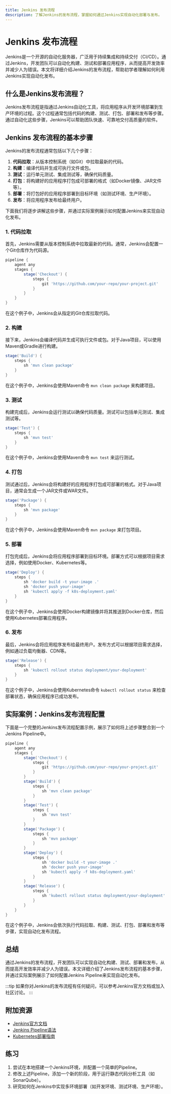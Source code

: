 ```yaml
---
title: Jenkins 发布流程
description: 了解Jenkins的发布流程，掌握如何通过Jenkins实现自动化部署与发布。
---
```


# Jenkins 发布流程

Jenkins是一个开源的自动化服务器，广泛用于持续集成和持续交付（CI/CD）。通过Jenkins，开发团队可以自动化构建、测试和部署应用程序，从而提高开发效率并减少人为错误。本文将详细介绍Jenkins的发布流程，帮助初学者理解如何利用Jenkins实现自动化发布。

## 什么是Jenkins发布流程？

Jenkins发布流程是指通过Jenkins自动化工具，将应用程序从开发环境部署到生产环境的过程。这个过程通常包括代码的构建、测试、打包、部署和发布等步骤。通过自动化这些步骤，Jenkins可以帮助团队快速、可靠地交付高质量的软件。

## Jenkins 发布流程的基本步骤

Jenkins的发布流程通常包括以下几个步骤：

1. **代码拉取**：从版本控制系统（如Git）中拉取最新的代码。
2. **构建**：编译代码并生成可执行文件或包。
3. **测试**：运行单元测试、集成测试等，确保代码质量。
4. **打包**：将构建好的应用程序打包成可部署的格式（如Docker镜像、JAR文件等）。
5. **部署**：将打包好的应用程序部署到目标环境（如测试环境、生产环境）。
6. **发布**：将应用程序发布给最终用户。

下面我们将逐步讲解这些步骤，并通过实际案例展示如何配置Jenkins来实现自动化发布。

### 1. 代码拉取

首先，Jenkins需要从版本控制系统中拉取最新的代码。通常，Jenkins会配置一个Git仓库作为代码源。

```groovy
pipeline {
    agent any
    stages {
        stage('Checkout') {
            steps {
                git 'https://github.com/your-repo/your-project.git'
            }
        }
    }
}
```

在这个例子中，Jenkins会从指定的Git仓库拉取代码。

### 2. 构建

接下来，Jenkins会编译代码并生成可执行文件或包。对于Java项目，可以使用Maven或Gradle进行构建。

```groovy
stage('Build') {
    steps {
        sh 'mvn clean package'
    }
}
```

在这个例子中，Jenkins会使用Maven命令 `mvn clean package` 来构建项目。

### 3. 测试

构建完成后，Jenkins会运行测试以确保代码质量。测试可以包括单元测试、集成测试等。

```groovy
stage('Test') {
    steps {
        sh 'mvn test'
    }
}
```

在这个例子中，Jenkins会使用Maven命令 `mvn test` 来运行测试。

### 4. 打包

测试通过后，Jenkins会将构建好的应用程序打包成可部署的格式。对于Java项目，通常会生成一个JAR文件或WAR文件。

```groovy
stage('Package') {
    steps {
        sh 'mvn package'
    }
}
```

在这个例子中，Jenkins会使用Maven命令 `mvn package` 来打包项目。

### 5. 部署

打包完成后，Jenkins会将应用程序部署到目标环境。部署方式可以根据项目需求选择，例如使用Docker、Kubernetes等。

```groovy
stage('Deploy') {
    steps {
        sh 'docker build -t your-image .'
        sh 'docker push your-image'
        sh 'kubectl apply -f k8s-deployment.yaml'
    }
}
```

在这个例子中，Jenkins会使用Docker构建镜像并将其推送到Docker仓库，然后使用Kubernetes部署应用程序。

### 6. 发布

最后，Jenkins会将应用程序发布给最终用户。发布方式可以根据项目需求选择，例如通过负载均衡器、CDN等。

```groovy
stage('Release') {
    steps {
        sh 'kubectl rollout status deployment/your-deployment'
    }
}
```

在这个例子中，Jenkins会使用Kubernetes命令 `kubectl rollout status` 来检查部署状态，确保应用程序已成功发布。

## 实际案例：Jenkins发布流程配置

下面是一个完整的Jenkins发布流程配置示例，展示了如何将上述步骤整合到一个Jenkins Pipeline中。

```groovy
pipeline {
    agent any
    stages {
        stage('Checkout') {
            steps {
                git 'https://github.com/your-repo/your-project.git'
            }
        }
        stage('Build') {
            steps {
                sh 'mvn clean package'
            }
        }
        stage('Test') {
            steps {
                sh 'mvn test'
            }
        }
        stage('Package') {
            steps {
                sh 'mvn package'
            }
        }
        stage('Deploy') {
            steps {
                sh 'docker build -t your-image .'
                sh 'docker push your-image'
                sh 'kubectl apply -f k8s-deployment.yaml'
            }
        }
        stage('Release') {
            steps {
                sh 'kubectl rollout status deployment/your-deployment'
            }
        }
    }
}
```

在这个例子中，Jenkins会依次执行代码拉取、构建、测试、打包、部署和发布等步骤，实现自动化发布流程。

## 总结

通过Jenkins的发布流程，开发团队可以实现自动化构建、测试、部署和发布，从而提高开发效率并减少人为错误。本文详细介绍了Jenkins发布流程的基本步骤，并通过实际案例展示了如何配置Jenkins Pipeline来实现自动化发布。

:::tip
如果你对Jenkins的发布流程有任何疑问，可以参考Jenkins官方文档或加入社区讨论。
:::

## 附加资源

- [Jenkins官方文档](https://www.jenkins.io/doc/)
- [Jenkins Pipeline语法](https://www.jenkins.io/doc/book/pipeline/syntax/)
- [Kubernetes部署指南](https://kubernetes.io/docs/concepts/workloads/controllers/deployment/)

## 练习

1. 尝试在本地搭建一个Jenkins环境，并配置一个简单的Pipeline。
2. 修改上述Pipeline，添加一个新的阶段，用于运行静态代码分析工具（如SonarQube）。
3. 研究如何在Jenkins中实现多环境部署（如开发环境、测试环境、生产环境）。